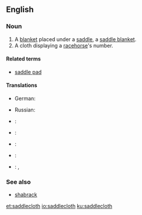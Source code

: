 ==English==
{{wikipedia|saddle cloth}}

===Noun===
{{en-noun}}

# A [[blanket]] placed under a [[saddle]], a [[saddle blanket]].
# A cloth displaying a [[racehorse]]'s number.

====Related terms====
* [[saddle pad]]

====Translations====
{{trans-top|A blanket placed under a saddle}}
* German: {{t-|de|Satteldecke|f}}
{{trans-mid}}
* Russian: {{t+|ru|чепрак|m|sc=Cyrl|tr=čeprák|alt=чепра́к}}
{{trans-bottom}}

{{trans-top|A cloth displaying a racehorse's number}}
{{trans-mid}}
{{trans-bottom}}

{{checktrans-top}}
* {{ttbc|nl}}: {{t-|nl|sjabrak}}
* {{ttbc|eo}}: {{t-|eo|ĉabrako}}
* {{ttbc|fr}}: {{t+|fr|chabraque|f}}
{{trans-mid}}
* {{ttbc|es}}: {{t+|es|caparazón|m}}
* {{ttbc|pt}}: {{t+|pt|xairel|m}}, {{t-|pt|teliz}}
{{trans-bottom}}

===See also===
* [[shabrack]]

[[et:saddlecloth]]
[[io:saddlecloth]]
[[ku:saddlecloth]]
